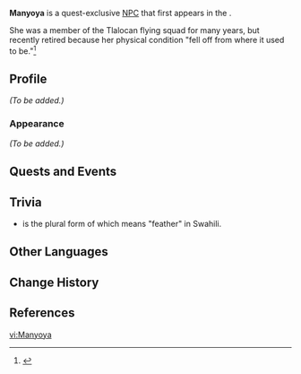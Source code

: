 {{Meta
<!-- Remove this template after adding the missing info -->
|missing_NPC_profile  = yes
}}
{{Character Infobox
|type             = Quest NPC
|image            = NPC Manyoya.png
|realname         = <!-- Optional, if different from in-game name -->
|deceased         = <!-- Past (for deceased prior to events of the game) or free response -->
|region           = Natlan
|location         = Natlan
|affiliation      = Flower-Feather Clan
|title            = 

|ancestry         = <!-- Clan/family -->
|father           = Xueyoni
|mother           = 
|spouse           = 
|sibling          = Acomitl
|siblingNote      = younger brother
|sibling2         = Matahga
|siblingNote2      = younger brother
|child            = 
|relative         = 

|voiceEN          = 
|voiceCN          = 
|voiceJP          = 
|voiceKR          = 
}}
'''Manyoya''' is a quest-exclusive [[NPC]] that first appears in the {{Quest|A Saurian Returns to the Nest}}. 

She was a member of the Tlalocan flying squad for many years, but recently retired because her physical condition "fell off from where it used to be."<ref>{{Ref/Quest|A Saurian Returns to the Nest}}</ref>
<!--
==Location==
{{subst:#tag:gallery|
NPC Location {{subst:#titleparts:{{subst:PAGENAME}}}}.png{{subst:!}}{{subst:#titleparts:{{subst:PAGENAME}}}}'s location
NPC Location {{subst:#titleparts:{{subst:PAGENAME}}}} Context.png{{subst:!}}Additional context
}}
-->
==Profile==
<!--Detailed story/lore information goes here.-->
''(To be added.)''

===Appearance===
<!--Keep appearance section short and concise. Limit to 2 paragraphs with 3-4 sentences each.-->
''(To be added.)''

==Quests and Events==
{{Quests and Events}}
<!--
==Idle Quotes==
{{Dialogue Start}}
:{{DIcon|Idle}} {{Tx}}
::{{A|VO {{subst:#titleparts:{{subst:PAGENAME}}}} 01.ogg}} "{{Tx}}"
{{Dialogue End}}

==Dialogue==
{{Dialogue Start}}
:'''{{subst:#titleparts:{{subst:PAGENAME}}}}:''' 
:{{DIcon}}
{{Dialogue End}}

==Event Dialogue==
===Event Name===
{{Dialogue Start}}
:'''{{subst:#titleparts:{{subst:PAGENAME}}}}:'''
{{Dialogue End}}
-->
==Trivia==
* ''{{wt|manyoya|Manyoya}}'' is the plural form of ''{{wt|unyoya}}'' which means "feather" in Swahili.
==Other Languages==
{{Other Languages|default_hidden=1
|en      = Manyoya
|zhs     = 曼尤雅
|zhs_rm  = Mànyóuyǎ
|zht     = 曼尤雅
|zht_rm  = Mànyóuyǎ
|ja      = マニョーヤ
|ja_rm   = Manyooya
|ko      = 마뇨야
|es      = Manyoya
|fr      = Manyoya
|ru      = Маньойя
|th      = Manyoya
|vi      = Manyoya
|de      = Manyoya
|id      = Manyoya
|pt      = Manyoya
|tr      = Manyoya
|it      = Manyoya
}}

==Change History==
{{Change History|5.2}}

==References==
{{Reflist}}

[[vi:Manyoya]]